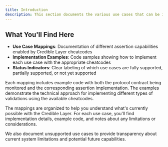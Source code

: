 ```yaml
---
title: Introduction
description: This section documents the various use cases that can be implemented with the Credible Layer's cheatcodes. Each mapping demonstrates how specific cheatcodes enable different types of on-chain assertions.
---
```


## What You'll Find Here

- **Use Case Mappings**: Documentation of different assertion capabilities enabled by Credible Layer cheatcodes
- **Implementation Examples**: Code samples showing how to implement each use case with the appropriate cheatcodes
- **Status Indicators**: Clear labeling of which use cases are fully supported, partially supported, or not yet supported

Each mapping includes example code with both the protocol contract being monitored and the corresponding assertion implementation. The examples demonstrate the technical approach for implementing different types of validations using the available cheatcodes.

The mappings are organized to help you understand what's currently possible with the Credible Layer. For each use case, you'll find implementation details, example code, and notes about any limitations or considerations.

We also document unsupported use cases to provide transparency about current system limitations and potential future capabilities.
